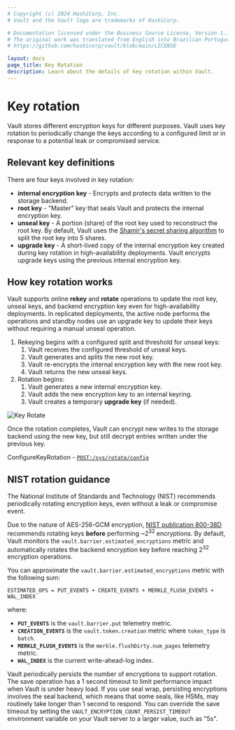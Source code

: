 ```yaml
---
# Copyright (c) 2024 HashiCorp, Inc.
# Vault and the Vault logo are trademarks of HashiCorp.

# Documentation licensed under the Business Source License, Version 1.1.
# The original work was translated from English into Brazilian Portuguese.
# https://github.com/hashicorp/vault/blob/main/LICENSE

layout: docs
page_title: Key Rotation
description: Learn about the details of key rotation within Vault.
---
```


# Key rotation

Vault stores different encryption keys for different purposes. Vault uses key
rotation to periodically change the keys according to a configured limit or in
response to a potential leak or compromised service.

## Relevant key definitions

There are four keys involved in key rotation:

- **internal encryption key** - Encrypts and protects data written to the
  storage backend.
- **root key** - "Master" key that seals Vault and protects the internal
  encryption key.
- **unseal key** - A portion (share) of the root key used to reconstruct the
  root key. By default, Vault uses the
  [Shamir's secret sharing algorithm](https://en.wikipedia.org/wiki/Shamir's_Secret_Sharing)
  to split the root key into 5 shares.
- **upgrade key** - A short-lived copy of the internal encryption key created
  during key rotation in high-availability deployments. Vault encrypts upgrade
  keys using the previous internal encryption key.

## How key rotation works

Vault supports online **rekey** and **rotate** operations to update the root
key, unseal keys, and backend encryption key even for high-availability
deployments. In replicated deployments, the active node performs the operations
and standby nodes use an upgrade key to update their keys without requiring a
manual unseal operation.

1. Rekeying begins with a configured split and threshold for unseal keys:
    1. Vault receives the configured threshold of unseal keys.
    1. Vault generates and splits the new root key.
    1. Vault re-encrypts the internal encryption key with the new root key.
    1. Vault returns the new unseal keys.
1. Rotation begins:
    1. Vault generates a new internal encryption key.
    1. Vault adds the new encryption key to an internal keyring.
    1. Vault creates a temporary **upgrade key** (if needed).

![Key Rotate](/img/vault-key-rotate.png)

Once the rotation completes, Vault can encrypt new writes to the storage backend
using the new key, but still decrypt entries written under the previous key.

<Tip title="Related API endpoints">

  ConfigureKeyRotation - [`POST:/sys/rotate/config`](/vault/api-docs/system/rotate-config)

</Tip>


## NIST rotation guidance

The National Institute of Standards and Technology (NIST) recommends
periodically rotating encryption keys, even without a leak or compromise event.

Due to the nature of AES-256-GCM encryption,
[NIST publication 800-38D](https://csrc.nist.gov/pubs/sp/800/38/d/final)
recommends rotating keys **before** performing ~2<sup>32</sup> encryptions. By
default, Vault monitors the `vault.barrier.estimated_encryptions` metric and
automatically rotates the backend encryption key before reaching 2<sup>32</sup>
encryption operations.

You can approximate the `vault.barrier.estimated_encryptions` metric with the
following sum:

<CodeBlockConfig hideClipboard>

```text
ESTIMATED_OPS = PUT_EVENTS + CREATE_EVENTS + MERKLE_FLUSH_EVENTS + WAL_INDEX
```

</CodeBlockConfig>

where:

- **`PUT_EVENTS`** is the `vault.barrier.put` telemetry metric.
- **`CREATION_EVENTS`** is the `vault.token.creation` metric where `token_type`
  is `batch`.
- **`MERKLE_FLUSH_EVENTS`** is the `merkle.flushDirty.num_pages` telemetry metric.
- **`WAL_INDEX`** is the current write-ahead-log index.

<Tip>

  Vault periodically persists the number of encryptions to support rotation. The
  save operation has a 1 second timeout to limit performance impact when Vault is
  under heavy load. If you use seal wrap, persisting encryptions involves the seal
  backend, which means that some seals, like HSMs, may routinely take longer than
  1 second to respond. You can override the save timeout by setting the
  `VAULT_ENCRYPTION_COUNT_PERSIST_TIMEOUT` environment variable on your Vault
  server to a larger value, such as "5s".

</Tip>
